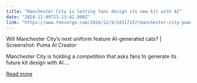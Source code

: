 ```yaml
---
title: "Manchester City is letting fans design its new kit with AI"
date: "2024-12-09T21:13:42.000Z"
link: "https://www.theverge.com/2024/12/9/24317157/manchester-city-puma-ai-uniform-design"
---
```


Will Manchester City’s next uniform feature AI-generated cats? | Screenshot: Puma AI Creator
    

  
Manchester City is holding a competition that asks fans to generate its future kit design with AI....

[Read more](https://www.theverge.com/2024/12/9/24317157/manchester-city-puma-ai-uniform-design)

